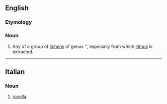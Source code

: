 {{also|Roccella}}
==English==
{{rfimage}}
{{wikipedia}}
{{wikispecies}}

===Etymology===
{{rfe}}
===Noun===
{{en-noun}}

# Any of a group of [[lichen]]s of genus {{taxlink|Roccella|genus}}'', especially {{taxlink|Rocella tinctoria|species}} from which [[litmus]] is extracted.

----

==Italian==

===Noun===
{{it-noun|roccell|f|a|e}}

# [[#English|rocella]]